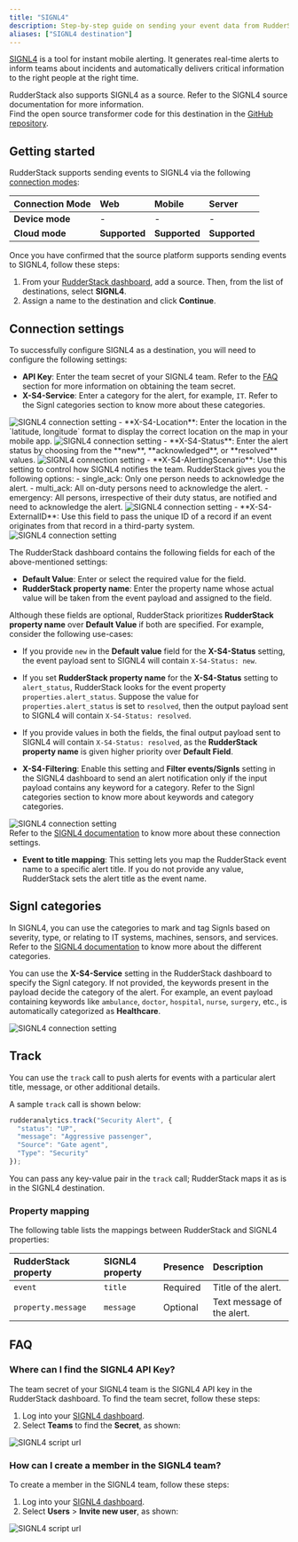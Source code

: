 ```yaml
---
title: "SIGNL4"
description: Step-by-step guide on sending your event data from RudderStack to SIGNL4.
aliases: ["SIGNL4 destination"]
---
```


[SIGNL4](https://www.signl4.com/) is a tool for instant mobile alerting. It generates real-time alerts to inform teams about incidents and automatically delivers critical information to the right people at the right time.

<div class="successBlock">
RudderStack also supports SIGNL4 as a source. Refer to the <Link to="/sources/event-streams/cloud-apps/signl4/">SIGNL4 source</Link> documentation for more information.
</div>

<div class="infoBlock">
Find the open source transformer code for this destination in the <a href="https://github.com/rudderlabs/rudder-transformer/tree/master/v0/destinations/signl4">GitHub repository</a>.
</div>

## Getting started

RudderStack supports sending events to SIGNL4 via the following <a href="https://rudderstack.com/docs/rudderstack-cloud/rudderstack-connection-modes/">connection modes</a>:

| **Connection Mode** | **Web** | **Mobile** | **Server** |
| :--- | :--- | :--- | :--- |
| **Device mode** | -  | - | - |
| **Cloud mode** | **Supported**  | **Supported** | **Supported** |

Once you have confirmed that the source platform supports sending events to SIGNL4, follow these steps:

1. From your [RudderStack dashboard](https://app.rudderstack.com/), add a source. Then, from the list of destinations, select **SIGNL4**.
2. Assign a name to the destination and click **Continue**.

## Connection settings

To successfully configure SIGNL4 as a destination, you will need to configure the following settings:

- **API Key**: Enter the team secret of your SIGNL4 team. Refer to the <a href="#faq">FAQ</a> section for more information on obtaining the team secret.
- **X-S4-Service**: Enter a category for the alert, for example, `IT`. Refer to the <Link to="#signl-categories">Signl categories</Link> section to know more about these categories.
<img src="../../assets/event-stream-destinations/signl4-connection-settings-2.png" alt="SIGNL4 connection setting"/>
- **X-S4-Location**: Enter the location in the `latitude, longitude` format to display the correct location on the map in your mobile app.
<img src="../../assets/event-stream-destinations/signl4-connection-settings.png" alt="SIGNL4 connection setting"/>
- **X-S4-Status**: Enter the alert status by choosing from the **new**, **acknowledged**, or **resolved** values.
<img src="../../assets/event-stream-destinations/signl4-conn-settings-3.png" alt="SIGNL4 connection setting"/>
- **X-S4-AlertingScenario**: Use this setting to control how SIGNL4 notifies the team. RudderStack gives you the following options:
  - single_ack: Only one person needs to acknowledge the alert.
  - multi_ack: All on-duty persons need to acknowledge the alert. 
  - emergency: All persons, irrespective of their duty status, are notified and need to acknowledge the alert.
<img src="../../assets/event-stream-destinations/signl4-conn-settings-2.png" alt="SIGNL4 connection setting"/>
- **X-S4-ExternalID**: Use this field to pass the unique ID of a record if an event originates from that record in a third-party system. 
<img src="../../assets/event-stream-destinations/signl4-conn-settings-5.png" alt="SIGNL4 connection setting"/>

The RudderStack dashboard contains the following fields for each of the above-mentioned settings:

- **Default Value**: Enter or select the required value for the field.
- **RudderStack property name**: Enter the property name whose actual value will be taken from the event payload and assigned to the field.

Although these fields are optional, RudderStack prioritizes **RudderStack property name** over **Default Value** if both are specified. For example, consider the following use-cases:
- If you provide `new` in the **Default value** field for the **X-S4-Status** setting, the event payload sent to SIGNL4 will contain `X-S4-Status: new`.
- If you set **RudderStack property name** for the **X-S4-Status** setting to `alert_status`, RudderStack looks for the event property `properties.alert_status`. Suppose the value for `properties.alert_status` is set to `resolved`, then the output payload sent to SIGNL4 will contain `X-S4-Status: resolved`.

- If you provide values in both the fields, the final output payload sent to SIGNL4 will contain `X-S4-Status: resolved`, as the **RudderStack property name** is given higher priority over **Default Field**.

- **X-S4-Filtering**: Enable this setting and **Filter events/Signls** setting in the SIGNL4 dashboard to send an alert notification only if the input payload contains any keyword for a category. Refer to the <Link to="#signl-categories">Signl categories</Link> section to know more about keywords and category categories.
<img src="../../assets/event-stream-destinations/signl4-conn-settings-4.png" alt="SIGNL4 connection setting"/>

<div class="infoBlock">
Refer to the <a href="https://connect.signl4.com/webhook/docs/index.html">SIGNL4 documentation</a> to know more about these connection settings.
</div>

- **Event to title mapping**: This setting lets you map the RudderStack event name to a specific alert title. If you do not provide any value, RudderStack sets the alert title as the event name.

## Signl categories

In SIGNL4, you can use the categories to mark and tag Signls based on severity, type, or relating to IT systems, machines, sensors, and services. Refer to the [SIGNL4 documentation](https://account.signl4.com/manage/Category) to know more about the different categories.

You can use the **X-S4-Service** setting in the RudderStack dashboard to specify the Signl category. If not provided, the keywords present in the payload decide the category of the alert. For example, an event payload containing keywords like `ambulance`, `doctor`, `hospital`, `nurse`, `surgery`, etc., is automatically categorized as **Healthcare**.

<img src="../../assets/event-stream-destinations/categories-signl4.png" alt="SIGNL4 connection setting"/>

## Track

You can use the <Link to="/event-spec/standard-events/track">`track`</Link> call to push alerts for events with a particular alert title, message, or other additional details.

A sample `track` call is shown below:

```javascript
rudderanalytics.track("Security Alert", {
  "status": "UP",
  "message": "Aggressive passenger",
  "Source": "Gate agent",
  "Type": "Security"
});
```

You can pass any key-value pair in the `track` call; RudderStack maps it as is in the SIGNL4 destination.

### Property mapping

The following table lists the mappings between RudderStack and SIGNL4 properties:

| RudderStack property | SIGNL4 property | Presence | Description | 
| :----------------- | :--------------- |:--------------- |:--------------- |
| `event`     | `title`      | Required | Title of the alert. |
| `property.message`   | `message`     | Optional  | Text message of the alert. |

## FAQ

### Where can I find the SIGNL4 API Key?

The team secret of your SIGNL4 team is the SIGNL4 API key in the RudderStack dashboard. To find the team secret, follow these steps:

1. Log into your [SIGNL4 dashboard](https://connect.signl4.com/).
2. Select **Teams** to find the **Secret**, as shown:

<img src="../../assets/event-stream-destinations/signl-dashboard-2.png" alt="SIGNL4 script url"/>

### How can I create a member in the SIGNL4 team?

To create a member in the SIGNL4 team, follow these steps:
1. Log into your [SIGNL4 dashboard](https://connect.signl4.com/).
2. Select **Users** > **Invite new user**, as shown:

<img src="../../assets/event-stream-destinations/signl-dashboard-1.png" alt="SIGNL4 script url"/>